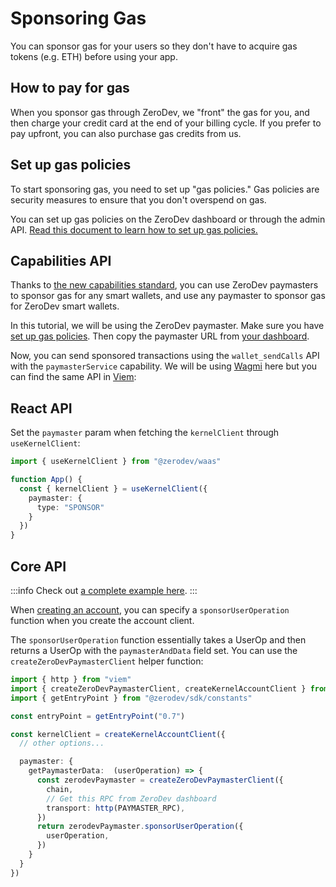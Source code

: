 # Sponsoring Gas

You can sponsor gas for your users so they don't have to acquire gas tokens (e.g. ETH) before using your app.

## How to pay for gas

When you sponsor gas through ZeroDev, we "front" the gas for you, and then charge your credit card at the end of your billing cycle.  If you prefer to pay upfront, you can also purchase gas credits from us.

## Set up gas policies

To start sponsoring gas, you need to set up "gas policies."  Gas policies are security measures to ensure that you don't overspend on gas.

You can set up gas policies on the ZeroDev dashboard or through the admin API.  [Read this document to learn how to set up gas policies.](/meta-infra/gas-policies)

## Capabilities API

Thanks to [the new capabilities standard](/smart-wallet/quickstart-capabilities), you can use ZeroDev paymasters to sponsor gas for any smart wallets, and use any paymaster to sponsor gas for ZeroDev smart wallets.

In this tutorial, we will be using the ZeroDev paymaster.  Make sure you have [set up gas policies](#set-up-gas-policies).  Then copy the paymaster URL from [your dashboard](https://dashboard.zerodev.app/).

Now, you can send sponsored transactions using the `wallet_sendCalls` API with the `paymasterService` capability.  We will be using [Wagmi](https://wagmi.sh/react/api/hooks/useSendCalls) here but you can find the same API in [Viem](https://viem.sh/experimental/eip5792/sendCalls):

## React API

Set the `paymaster` param when fetching the `kernelClient` through `useKernelClient`:

```ts
import { useKernelClient } from "@zerodev/waas"

function App() {
  const { kernelClient } = useKernelClient({
    paymaster: {
      type: "SPONSOR"
    }
  })
}
```

## Core API

:::info
Check out [a complete example here](https://github.com/zerodevapp/zerodev-examples/blob/main/create-account/main.ts).
:::

When [creating an account](/smart-wallet/creating-wallets), you can specify a `sponsorUserOperation` function when you create the account client.

The `sponsorUserOperation` function essentially takes a UserOp and then returns a UserOp with the `paymasterAndData` field set.  You can use the `createZeroDevPaymasterClient` helper function:

```typescript
import { http } from "viem"
import { createZeroDevPaymasterClient, createKernelAccountClient } from "@zerodev/sdk"
import { getEntryPoint } from "@zerodev/sdk/constants"

const entryPoint = getEntryPoint("0.7")

const kernelClient = createKernelAccountClient({
  // other options...

  paymaster: {
    getPaymasterData:  (userOperation) => {
      const zerodevPaymaster = createZeroDevPaymasterClient({
        chain,
        // Get this RPC from ZeroDev dashboard
        transport: http(PAYMASTER_RPC),
      })
      return zerodevPaymaster.sponsorUserOperation({
        userOperation,
      })
    }
  }
})
```

